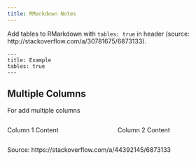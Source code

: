 ```yaml
---
title: RMarkdown Notes
---
```


Add tables to RMarkdown with `tables: true` in header (source:
http://stackoverflow.com/a/30781675/6873133).

```
---
title: Example
tables: true
---
```

## Multiple Columns

For add multiple columns

<style>
.container{
    display: flex;
}
.col{
    flex: 1;
}
</style>

<div class="container">

<div class="col">
Column 1 Content
</div>

<div class="col">
Column 2 Content
</div>

</div>

Source: https://stackoverflow.com/a/44392145/6873133

